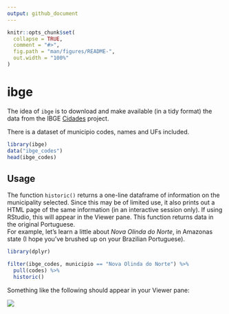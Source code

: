 ```yaml
---
output: github_document
---
```


<!-- README.md is generated from README.Rmd. Please edit that file -->

```r
knitr::opts_chunk$set(
  collapse = TRUE,
  comment = "#>",
  fig.path = "man/figures/README-",
  out.width = "100%"
)
```

# ibge

The idea of `ibge` is to download and make available (in a tidy format) the data from the IBGE [Cidades](https://cidades.ibge.gov.br/) project. 

There is a dataset of municipio codes, names and UFs included. 

```r
library(ibge)
data("ibge_codes")
head(ibge_codes)
```

## Usage

The function `historic()` returns a one-line dataframe of information on the municipality selected. Since this may be of limited use, it also prints out a HTML page of the same information (in an interactive session only). If using RStudio, this will appear in the Viewer pane. This function returns data in the original Portuguese.  
For example, let's learn a little about _Nova Olinda do Norte_, in Amazonas state (I hope you've brushed up on your Brazilian Portuguese).  

```r
library(dplyr)

filter(ibge_codes, municipio == "Nova Olinda do Norte") %>% 
  pull(codes) %>% 
  historic()
``` 

Something like the following should appear in your Viewer pane:  

<img src="https://i.imgur.com/5JriErp.png">

